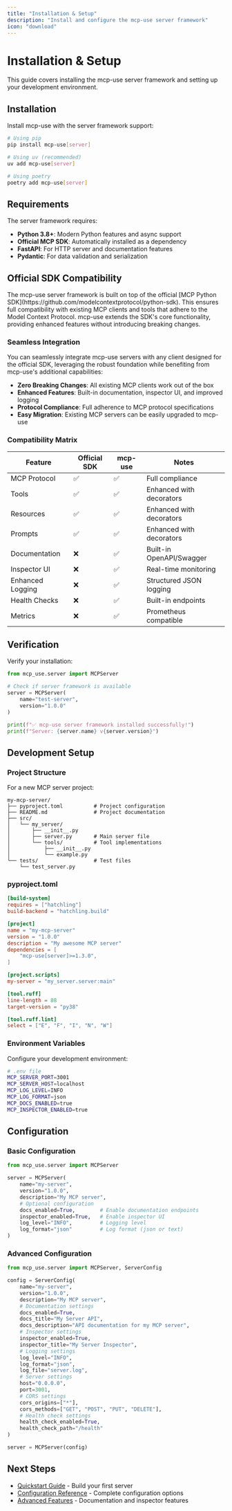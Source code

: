 ```yaml
---
title: "Installation & Setup"
description: "Install and configure the mcp-use server framework"
icon: "download"
---
```


# Installation & Setup

<Info>
This guide covers installing the mcp-use server framework and setting up your development environment.
</Info>

## Installation

Install mcp-use with the server framework support:

```bash
# Using pip
pip install mcp-use[server]

# Using uv (recommended)
uv add mcp-use[server]

# Using poetry
poetry add mcp-use[server]
```

## Requirements

The server framework requires:

- **Python 3.8+**: Modern Python features and async support
- **Official MCP SDK**: Automatically installed as a dependency
- **FastAPI**: For HTTP server and documentation features
- **Pydantic**: For data validation and serialization

## Official SDK Compatibility

<Info>
The mcp-use server framework is built on top of the official [MCP Python SDK](https://github.com/modelcontextprotocol/python-sdk). This ensures full compatibility with existing MCP clients and tools that adhere to the Model Context Protocol. mcp-use extends the SDK's core functionality, providing enhanced features without introducing breaking changes.
</Info>

### Seamless Integration

You can seamlessly integrate mcp-use servers with any client designed for the official SDK, leveraging the robust foundation while benefiting from mcp-use's additional capabilities:

- **Zero Breaking Changes**: All existing MCP clients work out of the box
- **Enhanced Features**: Built-in documentation, inspector UI, and improved logging
- **Protocol Compliance**: Full adherence to MCP protocol specifications
- **Easy Migration**: Existing MCP servers can be easily upgraded to mcp-use

### Compatibility Matrix

| Feature | Official SDK | mcp-use | Notes |
|---------|--------------|---------|-------|
| MCP Protocol | ✅ | ✅ | Full compliance |
| Tools | ✅ | ✅ | Enhanced with decorators |
| Resources | ✅ | ✅ | Enhanced with decorators |
| Prompts | ✅ | ✅ | Enhanced with decorators |
| Documentation | ❌ | ✅ | Built-in OpenAPI/Swagger |
| Inspector UI | ❌ | ✅ | Real-time monitoring |
| Enhanced Logging | ❌ | ✅ | Structured JSON logging |
| Health Checks | ❌ | ✅ | Built-in endpoints |
| Metrics | ❌ | ✅ | Prometheus compatible |

## Verification

Verify your installation:

```python
from mcp_use.server import MCPServer

# Check if server framework is available
server = MCPServer(
    name="test-server",
    version="1.0.0"
)

print(f"✅ mcp-use server framework installed successfully!")
print(f"Server: {server.name} v{server.version}")
```

## Development Setup

### Project Structure

For a new MCP server project:

```
my-mcp-server/
├── pyproject.toml          # Project configuration
├── README.md               # Project documentation
├── src/
│   └── my_server/
│       ├── __init__.py
│       ├── server.py       # Main server file
│       └── tools/          # Tool implementations
│           ├── __init__.py
│           └── example.py
└── tests/                  # Test files
    └── test_server.py
```

### pyproject.toml

```toml
[build-system]
requires = ["hatchling"]
build-backend = "hatchling.build"

[project]
name = "my-mcp-server"
version = "1.0.0"
description = "My awesome MCP server"
dependencies = [
    "mcp-use[server]>=1.3.0",
]

[project.scripts]
my-server = "my_server.server:main"

[tool.ruff]
line-length = 88
target-version = "py38"

[tool.ruff.lint]
select = ["E", "F", "I", "N", "W"]
```

### Environment Variables

Configure your development environment:

```bash
# .env file
MCP_SERVER_PORT=3001
MCP_SERVER_HOST=localhost
MCP_LOG_LEVEL=INFO
MCP_LOG_FORMAT=json
MCP_DOCS_ENABLED=true
MCP_INSPECTOR_ENABLED=true
```

## Configuration

### Basic Configuration

```python
from mcp_use.server import MCPServer

server = MCPServer(
    name="my-server",
    version="1.0.0",
    description="My MCP server",
    # Optional configuration
    docs_enabled=True,        # Enable documentation endpoints
    inspector_enabled=True,   # Enable inspector UI
    log_level="INFO",         # Logging level
    log_format="json"         # Log format (json or text)
)
```

### Advanced Configuration

```python
from mcp_use.server import MCPServer, ServerConfig

config = ServerConfig(
    name="my-server",
    version="1.0.0",
    description="My MCP server",
    # Documentation settings
    docs_enabled=True,
    docs_title="My Server API",
    docs_description="API documentation for my MCP server",
    # Inspector settings
    inspector_enabled=True,
    inspector_title="My Server Inspector",
    # Logging settings
    log_level="INFO",
    log_format="json",
    log_file="server.log",
    # Server settings
    host="0.0.0.0",
    port=3001,
    # CORS settings
    cors_origins=["*"],
    cors_methods=["GET", "POST", "PUT", "DELETE"],
    # Health check settings
    health_check_enabled=True,
    health_check_path="/health"
)

server = MCPServer(config)
```

## Next Steps

- [Quickstart Guide](/python/server/quickstart) - Build your first server
- [Configuration Reference](/python/server/configuration) - Complete configuration options
- [Advanced Features](/python/server/advanced) - Documentation and inspector features
